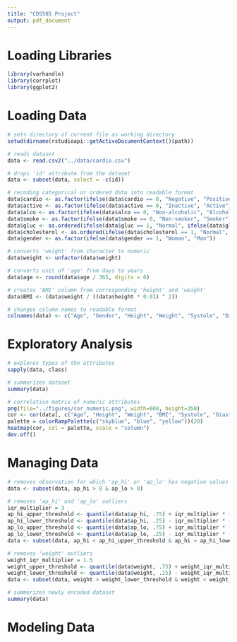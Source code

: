 ```yaml
---
title: "CDS505 Project"
output: pdf_document
---
```


# Loading Libraries

```r
library(varhandle)
library(corrplot)
library(ggplot2)
```

# Loading Data

```r
# sets directory of current file as working directory
setwd(dirname(rstudioapi::getActiveDocumentContext()$path))

# reads dataset
data <- read.csv2("../data/cardio.csv")

# drops 'id' attribute from the dataset
data <- subset(data, select = -c(id))

# recoding categorical or ordered data into readable format
data$cardio <- as.factor(ifelse(data$cardio == 0, "Negative", "Positive"))
data$active <- as.factor(ifelse(data$active == 0, "Inactive", "Active"))
data$alco <- as.factor(ifelse(data$alco == 0, "Non-alcoholic", "Alcoholic"))
data$smoke <- as.factor(ifelse(data$smoke == 0, "Non-smoker", "Smoker"))
data$gluc <- as.ordered(ifelse(data$gluc == 1, "Normal", ifelse(data$gluc == 2, "Above Normal", "Well Above Normal")))
data$cholesterol <- as.ordered(ifelse(data$cholesterol == 1, "Normal", ifelse(data$cholesterol == 2, "Above Normal", "Well Above Normal")))
data$gender <- as.factor(ifelse(data$gender == 1, "Woman", "Man"))

# converts 'weight' from character to numeric
data$weight <- unfactor(data$weight)

# converts unit of 'age' from days to years
data$age <- round(data$age / 365, digits = 0)

# creates 'BMI' column from corresponding 'height' and 'weight'
data$BMI <- (data$weight / ((data$height * 0.01) ^ 2))

# changes column names to readable format
colnames(data) <- c("Age", "Gender", "Height", "Weight", "Systole", "Diastole", "Cholesterol", "Glucose", "Smoking", "Alcohol", "Active", "Target", "BMI")
```

# Exploratory Analysis

```r
# explores types of the attributes
sapply(data, class)

# summerizes dataset
summary(data)

# correlation matrix of numeric attributes
png(file="../figures/cor_numeric.png", width=600, height=350)
cor <- cor(data[, c("Age", "Height", "Weight", "BMI", "Systole", "Diastole")])
palette = colorRampPalette(c("skyblue", "blue", "yellow"))(20)
heatmap(cor, col = palette, scale = "column")
dev.off()
```

# Managing Data

```r
# removes observation for which 'ap_hi' or 'ap_lo' has negative values
data <- subset(data, ap_hi > 0 & ap_lo > 0)

# removes 'ap_hi' and 'ap_lo' outliers
iqr_multiplier = 3
ap_hi_upper_threshold <- quantile(data$ap_hi, .75) + iqr_multiplier * (quantile(data$ap_hi, .75) - quantile(data$ap_hi, .25))
ap_hi_lower_threshold <- quantile(data$ap_hi, .25) - iqr_multiplier * (quantile(data$ap_hi, .75) - quantile(data$ap_hi, .25))
ap_lo_upper_threshold <- quantile(data$ap_lo, .75) + iqr_multiplier * (quantile(data$ap_lo, .75) - quantile(data$ap_lo, .25))
ap_lo_lower_threshold <- quantile(data$ap_lo, .25) - iqr_multiplier * (quantile(data$ap_lo, .75) - quantile(data$ap_lo, .25))
data <- subset(data, ap_hi < ap_hi_upper_threshold & ap_hi > ap_hi_lower_threshold & ap_lo < ap_lo_upper_threshold & ap_lo > ap_hi_lower_threshold)

# removes 'weight' outliers
weight_iqr_multiplier = 1.5
weight_upper_threshold <- quantile(data$weight, .75) + weight_iqr_multiplier * (quantile(data$weight, .75) - quantile(data$weight, .25))
weight_lower_threshold <- quantile(data$weight, .25) - weight_iqr_multiplier * (quantile(data$weight, .75) - quantile(data$weight, .25))
data <- subset(data, weight > weight_lower_threshold & weight < weight_upper_threshold)

# summerizes newly encoded dataset
summary(data)
```

# Modeling Data

```r

```

